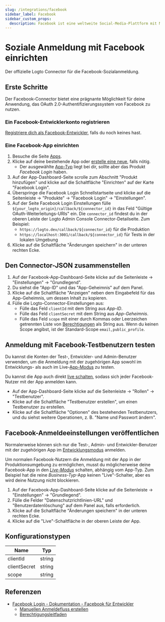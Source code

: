```yaml
---
slug: /integrations/facebook
sidebar_label: Facebook
sidebar_custom_props:
  description: Facebook ist eine weltweite Social-Media-Plattform mit Milliarden von Nutzern.
---
```



# Soziale Anmeldung mit Facebook einrichten

Der offizielle Logto Connector für die Facebook-Sozialanmeldung.

<GuideTip />

## Erste Schritte

Der Facebook-Connector bietet eine prägnante Möglichkeit für deine Anwendung, das OAuth 2.0-Authentifizierungssystem von Facebook zu nutzen.

### Ein Facebook-Entwicklerkonto registrieren

[Registriere dich als Facebook-Entwickler](https://developers.facebook.com/docs/development/register/), falls du noch keines hast.

### Eine Facebook-App einrichten

1. Besuche die Seite [Apps](https://developers.facebook.com/apps).
2. Klicke auf deine bestehende App oder [erstelle eine neue](https://developers.facebook.com/docs/development/create-an-app), falls nötig.
   - Der ausgewählte [App-Typ](https://developers.facebook.com/docs/development/create-an-app/app-dashboard/app-types) liegt bei dir, sollte aber das Produkt _Facebook Login_ haben.
3. Auf der App-Dashboard-Seite scrolle zum Abschnitt "Produkt hinzufügen" und klicke auf die Schaltfläche "Einrichten" auf der Karte "Facebook Login".
4. Überspringe die Facebook Login Schnellstartseite und klicke auf die Seitenleiste -> "Produkte" -> "Facebook Login" -> "Einstellungen".
5. Auf der Seite Facebook Login Einstellungen fülle `${your_logto_origin}/callback/${connector_id}` in das Feld "Gültige OAuth-Weiterleitungs-URIs" ein. Die `connector_id` findest du in der oberen Leiste der Logto Admin Console Connector-Detailseite. Zum Beispiel:
   - `https://logto.dev/callback/${connector_id}` für die Produktion
   - `https://localhost:3001/callback/${connector_id}` für Tests in der lokalen Umgebung
6. Klicke auf die Schaltfläche "Änderungen speichern" in der unteren rechten Ecke.

## Den Connector-JSON zusammenstellen

1. Auf der Facebook-App-Dashboard-Seite klicke auf die Seitenleiste -> "Einstellungen" -> "Grundlegend".
2. Du siehst die "App-ID" und das "App-Geheimnis" auf dem Panel.
3. Klicke auf die Schaltfläche "Anzeigen" neben dem Eingabefeld für das App-Geheimnis, um dessen Inhalt zu kopieren.
4. Fülle die Logto-Connector-Einstellungen aus:
   - Fülle das Feld `clientId` mit dem String aus _App-ID_.
   - Fülle das Feld `clientSecret` mit dem String aus _App-Geheimnis_.
   - Fülle das Feld `scope` mit einer durch Kommas oder Leerzeichen getrennten Liste von [Berechtigungen](https://developers.facebook.com/docs/permissions/reference) als String aus. Wenn du keinen Scope angibst, ist der Standard-Scope `email,public_profile`.

## Anmeldung mit Facebook-Testbenutzern testen

Du kannst die Konten der Test-, Entwickler- und Admin-Benutzer verwenden, um die Anmeldung mit der zugehörigen App sowohl im Entwicklungs- als auch im Live-[App-Modus](https://developers.facebook.com/docs/development/build-and-test/app-modes) zu testen.

Du kannst die App auch direkt [live schalten](#take-the-facebook-app-live), sodass sich jeder Facebook-Nutzer mit der App anmelden kann.

- Auf der App-Dashboard-Seite klicke auf die Seitenleiste -> "Rollen" -> "Testbenutzer".
- Klicke auf die Schaltfläche "Testbenutzer erstellen", um einen Testbenutzer zu erstellen.
- Klicke auf die Schaltfläche "Optionen" des bestehenden Testbenutzers, und du siehst weitere Operationen, z. B. "Name und Passwort ändern".

## Facebook-Anmeldeeinstellungen veröffentlichen

Normalerweise können sich nur die Test-, Admin- und Entwickler-Benutzer mit der zugehörigen App im [Entwicklungsmodus](https://developers.facebook.com/docs/development/build-and-test/app-modes#development-mode) anmelden.

Um normalen Facebook-Nutzern die Anmeldung mit der App in der Produktionsumgebung zu ermöglichen, musst du möglicherweise deine Facebook-App in den _[Live-Modus](https://developers.facebook.com/docs/development/build-and-test/app-modes#live-mode)_ schalten, abhängig vom App-Typ. Zum Beispiel hat die reine _Business-Typ_-App keinen "Live"-Schalter, aber es wird deine Nutzung nicht blockieren.

1. Auf der Facebook-App-Dashboard-Seite klicke auf die Seitenleiste -> "Einstellungen" -> "Grundlegend".
2. Fülle die Felder "Datenschutzrichtlinien-URL" und "Benutzerdatenlöschung" auf dem Panel aus, falls erforderlich.
3. Klicke auf die Schaltfläche "Änderungen speichern" in der unteren rechten Ecke.
4. Klicke auf die "Live"-Schaltfläche in der oberen Leiste der App.

## Konfigurationstypen

| Name         | Typ    |
| ------------ | ------ |
| clientId     | string |
| clientSecret | string |
| scope        | string |

## Referenzen

- [Facebook Login - Dokumentation - Facebook für Entwickler](https://developers.facebook.com/docs/facebook-login/)
  - [Manuellen Anmeldefluss erstellen](https://developers.facebook.com/docs/facebook-login/guides/advanced/manual-flow/)
  - [Berechtigungsleitfaden](https://developers.facebook.com/docs/facebook-login/guides/permissions)
